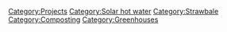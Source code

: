 {{Composting greenhouse provides hot water (original)}}

{{Solar navbox}}

[[Category:Projects]]
[[Category:Solar hot water]]
[[Category:Strawbale]]
[[Category:Composting]]
[[Category:Greenhouses]]